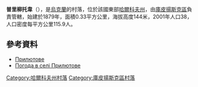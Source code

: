 {{coord|49|54|38|N|37|26|49|E|scale:100000_region:UA|display=title}}

'''普里柳托韋'''（{{lang-uk|Прилютове}}），是[[烏克蘭|烏克蘭]]的村落，位於該國東部[[哈爾科夫州|哈爾科夫州]]，由[[庫皮揚斯克區|庫皮揚斯克區]]負責管轄，始建於1879年，面積0.33平方公里，海拔高度144米，2001年人口38，人口密度每平方公里115.9人。

==參考資料==
* [http://w1.c1.rada.gov.ua/pls/z7502/A005?rdat1=09.01.2009&rf7571=33623 Прилютове]{{dead link|date=2018年3月 |bot=InternetArchiveBot |fix-attempted=yes }}
* [http://weather.in.ua/ua/har'kovskaja/21606 Погода в селі Прилютове] {{Wayback|url=http://weather.in.ua/ua/har%27kovskaja/21606 |date=20160323030303 }}

{{DEFAULTSORT:Прилютове}}
[[Category:哈爾科夫州村落|Category:哈爾科夫州村落]]
[[Category:庫皮揚斯克區村落|Category:庫皮揚斯克區村落]]


{{Kharkiv-geo-stub}}